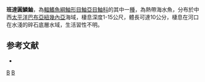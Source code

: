 {{Speciesbox
| taxon = Parascorpaena bandanensis
| binomial_authority = [[Bleeker|Bleeker]], 1851
| status = NE
| status_system = IUCN3.1
| synonyms = *''Scorpaena bandanensis'', <small>Bleeker, 1851</small>
*''Sebastapistes bandanensis'', <small>Bleeker, 1851</small>
}}
'''班達圓鱗鮋'''，為[[輻鰭魚綱|輻鰭魚綱]][[鮋形目|鮋形目]][[鮋亞目|鮋亞目]][[鮋科|鮋科]]的其中一[[種|種]]，為熱帶海水魚，分布於中西[[太平洋|太平洋]][[巴布亞紐幾內亞|巴布亞紐幾內亞]]海域，棲息深度1-15公尺，體長可達10公分，棲息在河口在水淺的碎石底層水域，生活習性不明。

==参考文献==
*{{FishBase_species|genus=Parascorpaena|species=bandanensis|year=2014|month=6}}

{{鮋形目小作品}}
{{Taxonbar}}
[[Category:_1851年描述的鱼类|B]]
[[Category:圓鱗鮋屬|B]]